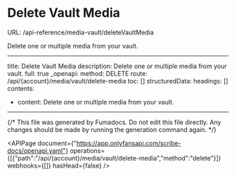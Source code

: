 # Delete Vault Media
URL: /api-reference/media-vault/deleteVaultMedia

Delete one or multiple media from your vault.

***

title: Delete Vault Media
description: Delete one or multiple media from your vault.
full: true
_openapi:
method: DELETE
route: /api/{account}/media/vault/delete-media
toc: []
structuredData:
headings: []
contents:

* content: Delete one or multiple media from your vault.

***

{/* This file was generated by Fumadocs. Do not edit this file directly. Any changes should be made by running the generation command again. */}

<APIPage document={"https://app.onlyfansapi.com/scribe-docs/openapi.yaml"} operations={[{"path":"/api/{account}/media/vault/delete-media","method":"delete"}]} webhooks={[]} hasHead={false} />

